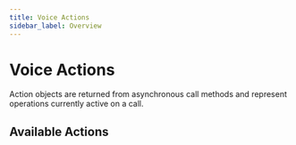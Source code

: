 ```yaml
---
title: Voice Actions
sidebar_label: Overview
---
```


# Voice Actions

Action objects are returned from asynchronous call methods and represent operations currently active on a call.

## Available Actions

<GuidesList />